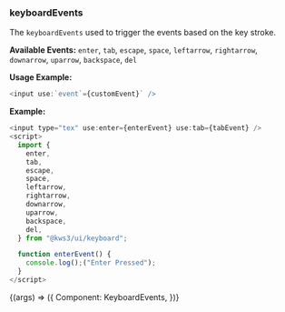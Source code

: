 
<Version />

<Meta title="Utils/2. Examples/KeyboardEvents" />

### keyboardEvents

The `keyboardEvents` used to trigger the events based on the key stroke.

**Available Events:**
`enter`, `tab`, `escape`, `space`, `leftarrow`, `rightarrow`, `downarrow`, `uparrow`, `backspace`, `del`

**Usage Example:**

```js
<input use:`event`={customEvent}` />
```

**Example:**

```js
<input type="tex" use:enter={enterEvent} use:tab={tabEvent} />
<script>
  import {
    enter,
    tab,
    escape,
    space,
    leftarrow,
    rightarrow,
    downarrow,
    uparrow,
    backspace,
    del,
  } from "@kws3/ui/keyboard";

  function enterEvent() {
    console.log();("Enter Pressed");
  }
</script>
```

<Story name="KeyboardEvents" args={{}}>
  {(args) => ({
    Component: KeyboardEvents,
  })}
</Story>
